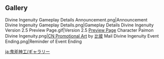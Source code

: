 {{EventTabs|subpage1=Custom Domains}}

==Gallery==
<gallery>
Divine Ingenuity Gameplay Details Announcement.png|Announcement
Divine Ingenuity Gameplay Details.png|Gameplay Details
Divine Ingenuity Version 2.5 Preview Page.gif|Version 2.5 [https://webstatic-sea.mihoyo.com/ys/event/e20220207-previ/index.html Preview Page]
Character Paimon Divine Ingenuity.png|[https://t.bilibili.com/632885782144614409 CN Promotional Art] by [https://twitter.com/bibizbbibi 比彼]<!--2022-03-02-->
Mail Divine Ingenuity Event Ending.png|Reminder of Event Ending
</gallery>

[[ja:鬼斧神工/ギャラリー]]